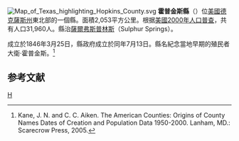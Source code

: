 {{noteTA
|T=zh-hans:霍普金斯县 (得克萨斯州);zh-hk:霍普金斯縣 (德克薩斯州);zh-tw:霍普金斯郡 (德克薩斯州);
}}

{{Otheruses|霍普金斯縣|subject=美國德克薩斯州的一個縣|other=同名的縣}}
[[File:Map_of_Texas_highlighting_Hopkins_County.svg|right]]
'''霍普金斯縣'''（{{lang-en|Hopkins County}}）位[[美國|美國]][[德克薩斯州|德克薩斯州]]東北部的一個縣。面積2,053平方公里。根据[[美國2000年人口普查|美國2000年人口普查]]，共有人口31,960人。縣治[[薩爾弗斯普林斯_(德克薩斯州)|薩爾弗斯普林斯]]（Sulphur Springs）。

成立於1846年3月25日，縣政府成立於同年7月13日。縣名紀念當地早期的殖民者大衛·霍普金斯。<ref>Kane, J. N. and C. C. Aiken. The American Counties: Origins of County Names Dates of Creation and Population Data 1950-2000. Lanham, MD.: Scarecrow Press, 2005.</ref>

== 参考文献 ==
<div class="references-small">
<references />
</div>
{{德克萨斯州}}
[[Category:得克萨斯州行政区划|H]]